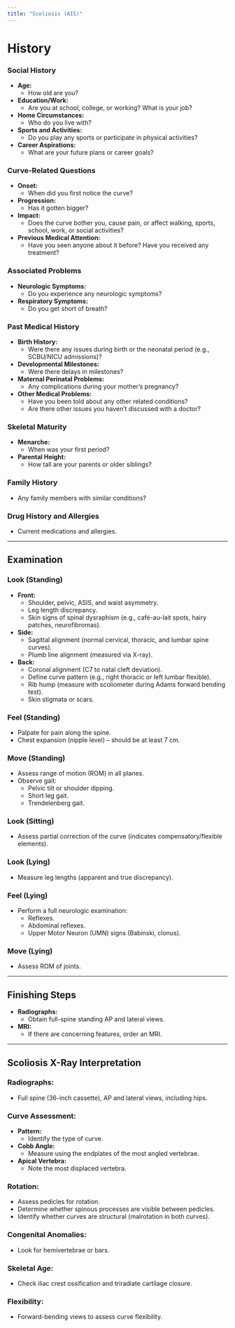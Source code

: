 ```yaml
---
title: "Scoliosis (AIS)"
---
```


# History

### **Social History**

-   **Age:**
    -   How old are you?
-   **Education/Work:**
    -   Are you at school, college, or working? What is your job?
-   **Home Circumstances:**
    -   Who do you live with?
-   **Sports and Activities:**
    -   Do you play any sports or participate in physical activities?
-   **Career Aspirations:**
    -   What are your future plans or career goals?

### **Curve-Related Questions**

-   **Onset:**
    -   When did you first notice the curve?
-   **Progression:**
    -   Has it gotten bigger?
-   **Impact:**
    -   Does the curve bother you, cause pain, or affect walking, sports, school, work, or social activities?
-   **Previous Medical Attention:**
    -   Have you seen anyone about it before? Have you received any treatment?

### **Associated Problems**

-   **Neurologic Symptoms:**
    -   Do you experience any neurologic symptoms?
-   **Respiratory Symptoms:**
    -   Do you get short of breath?

### **Past Medical History**

-   **Birth History:**
    -   Were there any issues during birth or the neonatal period (e.g., SCBU/NICU admissions)?
-   **Developmental Milestones:**
    -   Were there delays in milestones?
-   **Maternal Perinatal Problems:**
    -   Any complications during your mother’s pregnancy?
-   **Other Medical Problems:**
    -   Have you been told about any other related conditions?
    -   Are there other issues you haven’t discussed with a doctor?

### **Skeletal Maturity**

-   **Menarche:**
    -   When was your first period?
-   **Parental Height:**
    -   How tall are your parents or older siblings?

### **Family History**

-   Any family members with similar conditions?

### **Drug History and Allergies**

-   Current medications and allergies.

------------------------------------------------------------------------

## Examination

### **Look (Standing)**

-   **Front:**
    -   Shoulder, pelvic, ASIS, and waist asymmetry.
    -   Leg length discrepancy.
    -   Skin signs of spinal dysraphism (e.g., café-au-lait spots, hairy patches, neurofibromas).
-   **Side:**
    -   Sagittal alignment (normal cervical, thoracic, and lumbar spine curves).
    -   Plumb line alignment (measured via X-ray).
-   **Back:**
    -   Coronal alignment (C7 to natal cleft deviation).
    -   Define curve pattern (e.g., right thoracic or left lumbar flexible).
    -   Rib hump (measure with scoliometer during Adams forward bending test).
    -   Skin stigmata or scars.

### **Feel (Standing)**

-   Palpate for pain along the spine.
-   Chest expansion (nipple level) – should be at least 7 cm.

### **Move (Standing)**

-   Assess range of motion (ROM) in all planes.
-   Observe gait:
    -   Pelvic tilt or shoulder dipping.
    -   Short leg gait.
    -   Trendelenberg gait.

### **Look (Sitting)**

-   Assess partial correction of the curve (indicates compensatory/flexible elements).

### **Look (Lying)**

-   Measure leg lengths (apparent and true discrepancy).

### **Feel (Lying)**

-   Perform a full neurologic examination:
    -   Reflexes.
    -   Abdominal reflexes.
    -   Upper Motor Neuron (UMN) signs (Babinski, clonus).

### **Move (Lying)**

-   Assess ROM of joints.

------------------------------------------------------------------------

## Finishing Steps

-   **Radiographs:**
    -   Obtain full-spine standing AP and lateral views.
-   **MRI:**
    -   If there are concerning features, order an MRI.

------------------------------------------------------------------------

## Scoliosis X-Ray Interpretation

### **Radiographs:**

-   Full spine (36-inch cassette), AP and lateral views, including hips.

### **Curve Assessment:**

-   **Pattern:**
    -   Identify the type of curve.
-   **Cobb Angle:**
    -   Measure using the endplates of the most angled vertebrae.
-   **Apical Vertebra:**
    -   Note the most displaced vertebra.

### **Rotation:**

-   Assess pedicles for rotation.
-   Determine whether spinous processes are visible between pedicles.
-   Identify whether curves are structural (malrotation in both curves).

### **Congenital Anomalies:**

-   Look for hemivertebrae or bars.

### **Skeletal Age:**

-   Check iliac crest ossification and triradiate cartilage closure.

### **Flexibility:**

-   Forward-bending views to assess curve flexibility.

